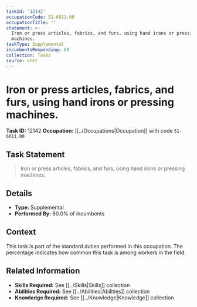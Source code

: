 ```yaml
---
taskId: '12142'
occupationCode: 51-6011.00
occupationTitle: ''
statement: >-
  Iron or press articles, fabrics, and furs, using hand irons or pressing
  machines.
taskType: Supplemental
incumbentsResponding: 80
collection: Tasks
source: onet
---
```

# Iron or press articles, fabrics, and furs, using hand irons or pressing machines.

**Task ID:** 12142
**Occupation:** [[../Occupations|Occupation]] with code `51-6011.00`

## Task Statement

> Iron or press articles, fabrics, and furs, using hand irons or pressing machines.

## Details

- **Type:** Supplemental
- **Performed By:** 80.0% of incumbents

## Context

This task is part of the standard duties performed in this occupation. The percentage indicates how common this task is among workers in the field.

## Related Information

- **Skills Required:** See [[../Skills|Skills]] collection
- **Abilities Required:** See [[../Abilities|Abilities]] collection
- **Knowledge Required:** See [[../Knowledge|Knowledge]] collection
